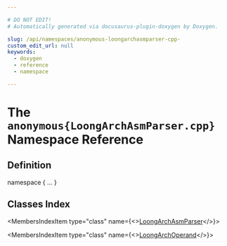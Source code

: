 ```yaml
---

# DO NOT EDIT!
# Automatically generated via docusaurus-plugin-doxygen by Doxygen.

slug: /api/namespaces/anonymous-loongarchasmparser-cpp-
custom_edit_url: null
keywords:
  - doxygen
  - reference
  - namespace

---
```





# The `anonymous{LoongArchAsmParser.cpp}` Namespace Reference

<DoxygenPage pluginConfig={pluginConfig}>



## Definition

<CodeBlock>namespace &#123; ... &#125;</CodeBlock>

## Classes Index

<MembersIndex>

<MembersIndexItem
  type="class"
  name={<><a href="/docs/api/classes/anonymous-namespace-loongarchasmparser-cpp-/loongarchasmparser">LoongArchAsmParser</a></>}>
</MembersIndexItem>

<MembersIndexItem
  type="class"
  name={<><a href="/docs/api/classes/anonymous-namespace-loongarchasmparser-cpp-/loongarchoperand">LoongArchOperand</a></>}>
</MembersIndexItem>

</MembersIndex>


</DoxygenPage>
